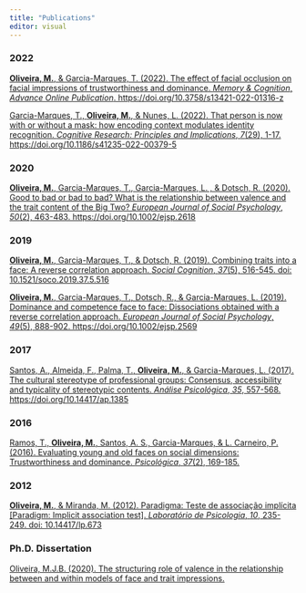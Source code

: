 ```yaml
---
title: "Publications"
editor: visual
---
```


### **2022**

[**Oliveira, M.**, & Garcia-Marques, T. (2022). The effect of facial occlusion on facial impressions of trustworthiness and dominance. *Memory & Cognition*, *Advance Online Publication*. https://doi.org/10.3758/s13421-022-01316-z](https://doi.org/10.3758/s13421-022-01316-z)

[Garcia-Marques, T., **Oliveira, M.**, & Nunes, L. (2022). That person is now with or without a mask: how encoding context modulates identity recognition. *Cognitive Research: Principles and Implications*, *7*(29), 1-17. https://doi.org/10.1186/s41235-022-00379-5](https://doi.org/10.1186/s41235-022-00379-5)

### **2020**

[**Oliveira, M.**, Garcia-Marques, T., Garcia-Marques, L. , & Dotsch, R. (2020). Good to bad or bad to bad? What is the relationship between valence and the trait content of the Big Two? *European Journal of Social Psychology*, *50*(2), 463-483. https://doi.org/10.1002/ejsp.2618](https://onlinelibrary.wiley.com/doi/abs/10.1002/ejsp.2618)

### **2019**

[**Oliveira, M.**, Garcia-Marques, T., & Dotsch, R. (2019). Combining traits into a face: A reverse correlation approach. *Social Cognition*, *37*(5), 516-545. doi: 10.1521/soco.2019.37.5.516](https://guilfordjournals.com/doi/abs/10.1521/soco.2019.37.5.516)

[**Oliveira, M.**, Garcia-Marques, T., Dotsch, R., & Garcia-Marques, L. (2019). Dominance and competence face to face: Dissociations obtained with a reverse correlation approach. *European Journal of Social Psychology*, *49*(5), 888-902. https://doi.org/10.1002/ejsp.2569](https://onlinelibrary.wiley.com/doi/abs/10.1002/ejsp.2569)

### **2017**

[Santos, A., Almeida, F., Palma, T., **Oliveira, M.**, & Garcia-Marques, L. (2017). The cultural stereotype of professional groups: Consensus, accessibility and typicality of stereotypic contents. *Análise Psicológica*, *35*, 557-568. https://doi.org/10.14417/ap.1385](https://www.researchgate.net/publication/316248930_The_Cultural_Stereotype_of_Professional_Groups_Consensus_Accessibility_and_Typicality_of_Stereotypic_Contents)

### **2016**

[Ramos, T., **Oliveira, M.**, Santos, A. S., Garcia-Marques, & L. Carneiro, P. (2016). Evaluating young and old faces on social dimensions: Trustworthiness and dominance. *Psicológica*, *37*(2), 169-185.](https://www.uv.es/psicologica/articulos2.16/4Ramos.pdf)

### **2012**

[**Oliveira, M.**, & Miranda, M. (2012). Paradigma: Teste de associação implícita \[Paradigm: Implicit association test\]. *Laboratório de Psicologia*, *10*, 235-249. doi: 10.14417/lp.673](http://publicacoes.ispa.pt/publicacoes/index.php/lp/article/view/673)

### **Ph.D. Dissertation**

[Oliveira, M.J.B. (2020). The structuring role of valence in the relationship between and within models of face and trait impressions.](https://www.researchgate.net/profile/Manuel-Oliveira-3/publication/344025673_The_structuring_role_of_valence_in_the_relationship_between_and_within_models_of_face_and_trait_impressions/links/5f4e5e48a6fdcc9879bcb4db/The-structuring-role-of-valence-in-the-relationship-between-and-within-models-of-face-and-trait-impressions.pdf)
